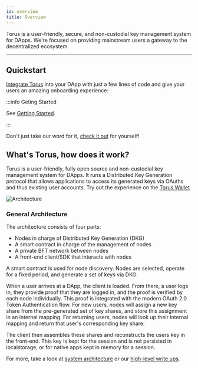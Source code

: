 ```yaml
---
id: overview
title: Overview
---
```


Torus is a user-friendly, secure, and non-custodial key management system for
DApps. We're focused on providing mainstream users a gateway to the
decentralized ecosystem.

---

## Quickstart

[Integrate Torus](getting-started) into your DApp with just a few lines of code
and give your users an amazing onboarding experience:

:::info Geting Started

See [Getting Started](getting-started).

:::

Don't just take our word for it, [check it out](https://app.tor.us) for
yourself!

## What's Torus, how does it work?

Torus is a user-friendly, fully open source and non-custodial key management
system for DApps. It runs a Distributed Key Generation protocol that allows
applications to access its generated keys via OAuths and thus existing user
accounts. Try out the experience on the [Torus Wallet](https://app.tor.us).

![Architecture](../static/assets/graph-6-final.png)

### General Architecture <a id="general-overview"></a>

The architecture consists of four parts:‌

- Nodes in charge of Distributed Key Generation \(DKG\)
- A smart contract in charge of the management of nodes
- A private BFT network between nodes
- A front-end client/SDK that interacts with nodes

A smart contract is used for node discovery. Nodes are selected, operate for a
fixed period, and generate a set of keys via DKG.‌

When a user arrives at a DApp, the client is loaded. From there, a user logs in,
they provide proof that they are logged in, and the proof is verified by each
node individually. This proof is integrated with the modern OAuth 2.0 Token
Authentication flow. For new users, nodes will assign a new key share from the
pre-generated set of key shares, and store this assignment in an internal
mapping. For returning users, nodes will look up their internal mapping and
return that user's corresponding key share.‌

The client then assembles these shares and reconstructs the users key in the
front-end. This key is kept for the session and is not persisted in
localstorage, or for native apps kept in memory for a session.

For more, take a look at
[system architecture](how-torus-works/system-architecture) or our
[high-level write ups](https://medium.com/toruslabs/what-distributed-key-generation-is-866adc79620).
